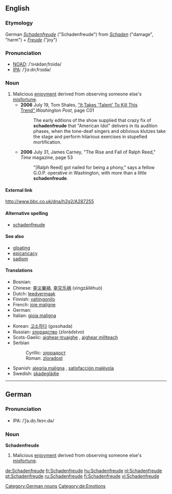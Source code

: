 ==English==

===Etymology===
German ''[[Schadenfreude#German|Schadenfreude]]'' ("Schadenfreude") from ''[[Schaden]]'' ("damage", "harm") + ''[[Freude]]'' ("joy")

===Pronunciation===
*[[w:New Oxford American Dictionary|NOAD]]: /ˈ<small>SH</small>ädənˌfroidə/
*[[w:International Phonetic Association|IPA]]: /ˈʃɑːdnˌfrɔɪdə/

===Noun===
{{en-noun|-}}

# Malicious [[enjoyment]] derived from observing someone else's [[misfortune]].
#*'''2006''' July 19, Tom Shales, [http://www.washingtonpost.com/wp-dyn/content/article/2006/07/18/AR2006071801808.html "It Takes 'Talent' To Kill This Trend"],'' Washington Post'', page C01
#*: The early editions of the show supplied that crazy fix of '''schadenfreude''' that "American Idol" delivers in its audition phases, when the tone-deaf singers and oblivious klutzes take the stage and perform hilarious exercises in stupefied mortification.
#*'''2006''' July 31, James Carney, "The Rise and Fall of Ralph Reed," ''Time'' magazine, page 53
#*:"[Ralph Reed] got nailed for being a phony," says a fellow G.O.P. operative in Washington, with more than a little '''schadenfreude'''.

====External link====
http://www.bbc.co.uk/dna/h2g2/A287255

====Alternative spelling====
*[[schadenfreude]]

====See also====
*[[gloating]]
*[[epicaricacy]]
*[[sadism]]

====Translations====
{{top}}
* Bosnian: {{t-|bs|zloradost|f}}
* Chinese: [[幸災樂禍]], [[幸灾乐祸]] (xìngzāilèhuò)
* Dutch: [[leedvermaak]] {{n}}
* Finnish: [[vahingonilo]]
* French: [[joie maligne]] {{f}}
* German: {{t+|de|Schadenfreude|f}}
* Italian: [[gioia maligna]] {{f}}
{{mid}}
* Korean: [[고소하다]] (gosohada)
* Russian: [[злорадство]] (zlorádstvo) {{n}}
* Scots-Gaelic: [[aighear-truaighe]] {{m}}, [[aighear millteach]] {{m}}
* Serbian
*: Cyrillic: [[злорадoст#Serbian|злорадoст]] {{f}}
*: Roman: [[zloradost#Serbian|zloradost]] {{f}}
* Spanish: [[alegría maligna]] {{f}}, [[satisfacción malévola]] {{f}}
* Swedish: [[skadeglädje]]
{{bottom}}

----

==German==

===Pronunciation===
*IPA: /ˈʃa.dn̩.fʀɔʏ.də/

===Noun===
'''Schadenfreude''' {{f}}

# Malicious [[enjoyment]] derived from observing someone else's [[misfortune]].

[[Category:German nouns]]
[[Category:de:Emotions]]

[[de:Schadenfreude]]
[[fr:Schadenfreude]]
[[hu:Schadenfreude]]
[[nl:Schadenfreude]]
[[pt:Schadenfreude]]
[[ru:Schadenfreude]]
[[fi:Schadenfreude]]
[[vi:Schadenfreude]]